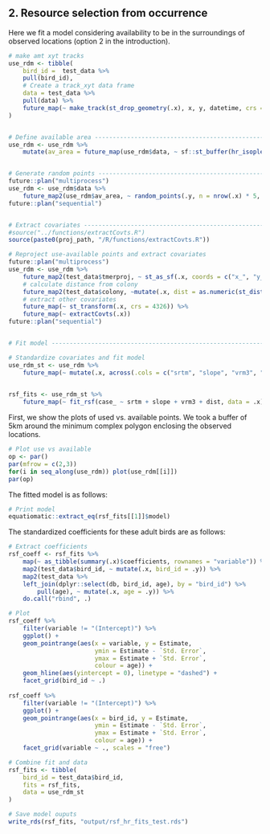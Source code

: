 
## 2. Resource selection from occurrence

Here we fit a model considering availability to be in the surroundings of observed locations (option 2 in the introduction).

```r

# make amt xyt tracks
use_rdm <- tibble(
    bird_id =  test_data %>% 
    pull(bird_id),
    # Create a track_xyt data frame
    data = test_data %>% 
    pull(data) %>% 
    future_map(~ make_track(st_drop_geometry(.x), x, y, datetime, crs = crs(.x)))
)


# Define available area ---------------------------------------------------
use_rdm <- use_rdm %>% 
    mutate(av_area = future_map(use_rdm$data, ~ sf::st_buffer(hr_isopleths(hr_mcp(.x, levels = 1)), dist = 5000)))


# Generate random points --------------------------------------------------
future::plan("multiprocess")
use_rdm <- use_rdm$data %>% 
    future_map2(use_rdm$av_area, ~ random_points(.y, n = nrow(.x) * 5, presence = .x))
future::plan("sequential")


# Extract covariates ------------------------------------------------------
#source("../functions/extractCovts.R")
source(paste0(proj_path, "/R/functions/extractCovts.R"))

# Reproject use-available points and extract covariates
future::plan("multiprocess")
use_rdm <- use_rdm %>% 
    future_map2(test_data$tmerproj, ~ st_as_sf(.x, coords = c("x_", "y_"), remove = FALSE, crs = .y)) %>% 
    # calculate distance from colony
    future_map2(test_data$colony, ~mutate(.x, dist = as.numeric(st_distance(.x, .y)))) %>% 
    # extract other covariates
    future_map(~ st_transform(.x, crs = 4326)) %>% 
    future_map(~ extractCovts(.x))
future::plan("sequential")


# Fit model ---------------------------------------------------------------

# Standardize covariates and fit model
use_rdm_st <- use_rdm %>% 
    future_map(~ mutate(.x, across(.cols = c("srtm", "slope", "vrm3", "dist"), scale)))
    

rsf_fits <- use_rdm_st %>% 
    future_map(~ fit_rsf(case_ ~ srtm + slope + vrm3 + dist, data = .x))

```

First, we show the plots of used vs. available points. We took a buffer of 5km around the minimum complex polygon enclosing the observed locations.

```r

# Plot use vs available
op <- par()
par(mfrow = c(2,3))
for(i in seq_along(use_rdm)) plot(use_rdm[[i]])
par(op)

```


The fitted model is as follows:


```r

# Print model
equatiomatic::extract_eq(rsf_fits[[1]]$model)

```


The standardized coefficients for these adult birds are as follows:

```r

# Extract coefficients
rsf_coeff <- rsf_fits %>% 
    map(~ as_tibble(summary(.x)$coefficients, rownames = "variable")) %>% 
    map2(test_data$bird_id, ~ mutate(.x, bird_id = .y)) %>% 
    map2(test_data %>% 
    left_join(dplyr::select(db, bird_id, age), by = "bird_id") %>% 
        pull(age), ~ mutate(.x, age = .y)) %>%
    do.call("rbind", .)

# Plot
rsf_coeff %>% 
    filter(variable != "(Intercept)") %>% 
    ggplot() +
    geom_pointrange(aes(x = variable, y = Estimate, 
                        ymin = Estimate - `Std. Error`, 
                        ymax = Estimate + `Std. Error`,
                        colour = age)) +
    geom_hline(aes(yintercept = 0), linetype = "dashed") +
    facet_grid(bird_id ~ .)
    
rsf_coeff %>% 
    filter(variable != "(Intercept)") %>% 
    ggplot() +
    geom_pointrange(aes(x = bird_id, y = Estimate, 
                        ymin = Estimate - `Std. Error`, 
                        ymax = Estimate + `Std. Error`,
                        colour = age)) +
    facet_grid(variable ~ ., scales = "free")
```


```r

# Combine fit and data
rsf_fits <- tibble(
    bird_id = test_data$bird_id,
    fits = rsf_fits,
    data = use_rdm_st
)

# Save model ouputs
write_rds(rsf_fits, "output/rsf_hr_fits_test.rds")

```
